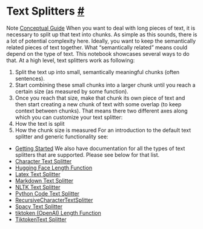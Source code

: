  Text Splitters
 [#](#text-splitters "Permalink to this headline")
===================================================================
 Note
[Conceptual Guide](https://docs.langchain.com/docs/components/indexing/text-splitter) 
 When you want to deal with long pieces of text, it is necessary to split up that text into chunks.
As simple as this sounds, there is a lot of potential complexity here. Ideally, you want to keep the semantically related pieces of text together. What “semantically related” means could depend on the type of text.
This notebook showcases several ways to do that.
 At a high level, text splitters work as following:
1. Split the text up into small, semantically meaningful chunks (often sentences).
2. Start combining these small chunks into a larger chunk until you reach a certain size (as measured by some function).
3. Once you reach that size, make that chunk its own piece of text and then start creating a new chunk of text with some overlap (to keep context between chunks).
 That means there two different axes along which you can customize your text splitter:
1. How the text is split
2. How the chunk size is measured
 For an introduction to the default text splitter and generic functionality see:
* [Getting Started](text_splitters/getting_started.html)
 We also have documentation for all the types of text splitters that are supported.
Please see below for that list.
* [Character Text Splitter](text_splitters/examples/character_text_splitter.html)
* [Hugging Face Length Function](text_splitters/examples/huggingface_length_function.html)
* [Latex Text Splitter](text_splitters/examples/latex.html)
* [Markdown Text Splitter](text_splitters/examples/markdown.html)
* [NLTK Text Splitter](text_splitters/examples/nltk.html)
* [Python Code Text Splitter](text_splitters/examples/python.html)
* [RecursiveCharacterTextSplitter](text_splitters/examples/recursive_text_splitter.html)
* [Spacy Text Splitter](text_splitters/examples/spacy.html)
* [tiktoken (OpenAI) Length Function](text_splitters/examples/tiktoken.html)
* [TiktokenText Splitter](text_splitters/examples/tiktoken_splitter.html)